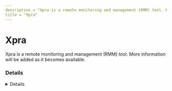 ```yaml
---
description = "Xpra is a remote monitoring and management (RMM) tool. More information will be added as it becomes available."
title = "Xpra"
---
```




# Xpra

Xpra is a remote monitoring and management (RMM) tool. More information will be added as it becomes available.

### Details
<Details author={""}
         category={""}
         created={""}
         website={""}
         lastModified={""}
         privileges={""}
         free={ "" }
         verification={""}
/>

#### Installation Paths
<Card code={ ["C:\\Program Files (x86)\\Xpra\\*", "*\\Xpra\\*", "*\\Xpra-Launcher.exe", "*\\Xpra-x86_64_Setup.exe"] }/>





### Forensic Artifacts








### Detections
- Detects potential processes activity of Xpra RMM tool
  - [Sigma Rule](https://github.com/magicsword-io/LOLRMM/blob/main/detections/sigma/xpra_processes_sigma.yml)


